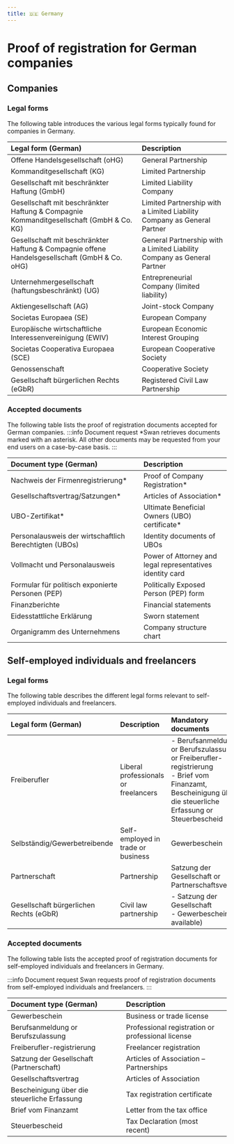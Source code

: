 ```yaml
---
title: 🇩🇪 Germany
---
```


# Proof of registration for German companies


<DocumentsIntro country="🇩🇪 Germany" />

## Companies

### Legal forms
The following table introduces the various legal forms typically found for companies in Germany.

| Legal form (German)                                            | Description                                                            |
| :------------------------------------------------------------- | :--------------------------------------------------------------------- |
| Offene Handelsgesellschaft (oHG)                               | General Partnership                                                    |
| Kommanditgesellschaft (KG)                                     | Limited Partnership                                                    |
| Gesellschaft mit beschränkter Haftung (GmbH)                   | Limited Liability Company                                              |
| Gesellschaft mit beschränkter Haftung & Compagnie Kommanditgesellschaft (GmbH & Co. KG) | Limited Partnership with a Limited Liability Company as General Partner |
| Gesellschaft mit beschränkter Haftung & Compagnie offene Handelsgesellschaft (GmbH & Co. oHG) | General Partnership with a Limited Liability Company as General Partner |
| Unternehmergesellschaft (haftungsbeschränkt) (UG)              | Entrepreneurial Company (limited liability)                            |
| Aktiengesellschaft (AG)                                        | Joint-stock Company                                                    |
| Societas Europaea (SE)                                         | European Company                                                       |
| Europäische wirtschaftliche Interessenvereinigung (EWIV)        | European Economic Interest Grouping                                    |
| Societas Cooperativa Europaea (SCE)                            | European Cooperative Society                                            |
| Genossenschaft                                           | Cooperative Society                                                    |
| Gesellschaft bürgerlichen Rechts (eGbR)                       | Registered Civil Law Partnership                                       |

### Accepted documents
The following table lists the proof of registration documents accepted for German companies.
:::info Document request
*Swan retrieves documents marked with an asterisk. 
All other documents may be requested from your end users on a case-by-case basis. 
:::

| Document type (German)                                     | Description                                                            |
| :--------------------------------------------------------- | :--------------------------------------------------------------------- |
| Nachweis der Firmenregistrierung* | Proof of Company Registration* |
| Gesellschaftsvertrag/Satzungen* | Articles of Association* |
| UBO-Zertifikat* | Ultimate Beneficial Owners (UBO) certificate* |
| Personalausweis der wirtschaftlich Berechtigten (UBOs)       | Identity documents of UBOs               |
| Vollmacht und Personalausweis                                | Power of Attorney and legal representatives identity card             |
| Formular für politisch exponierte Personen (PEP)             | Politically Exposed Person (PEP) form                                |
| Finanzberichte                                             | Financial statements                                                 |
| Eidesstattliche Erklärung                                   | Sworn statement                                                      |
| Organigramm des Unternehmens                                | Company structure chart                                              |

## Self-employed individuals and freelancers

### Legal forms
The following table describes the different legal forms relevant to self-employed individuals and freelancers.

| Legal form (German)                | Description                           | Mandatory documents                                                                                                                                                               |
| :--------------------------------- | :------------------------------------ | :-------------------------------------------------------------------------------------------------------------------------------------------------------------------------------- |
| Freiberufler                       | Liberal professionals or freelancers  | - Berufsanmeldung or Berufszulassung or Freiberufler-registrierung <br/> - Brief vom Finanzamt, Bescheinigung über die steuerliche Erfassung or Steuerbescheid               |
| Selbständig/Gewerbetreibende       | Self-employed in trade or business   |Gewerbeschein                                                                                                                                                                   |
| Partnerschaft                      | Partnership                           | Satzung der Gesellschaft or Partnerschaftsvertrag                                                                                                                                                         |
| Gesellschaft bürgerlichen Rechts (eGbR) | Civil law partnership                 | - Satzung der Gesellschaft <br/> - Gewerbeschein (if available)                                                                                                                |

### Accepted documents
The following table lists the accepted proof of registration documents for self-employed individuals and freelancers in Germany.

:::info Document request
Swan requests proof of registration documents from self-employed individuals and freelancers.
:::

| Document type (German)                     | Description                                          |
| :----------------------------------------- | :--------------------------------------------------- |
| Gewerbeschein                              | Business or trade license                          |
| Berufsanmeldung or Berufszulassung          | Professional registration or professional license    |
| Freiberufler-registrierung                | Freelancer registration                            |
| Satzung der Gesellschaft (Partnerschaft)      | Articles of Association – Partnerships             |
| Gesellschaftsvertrag                    | Articles of Association                      |
| Bescheinigung über die steuerliche Erfassung | Tax registration certificate                       |
| Brief vom Finanzamt                           | Letter from the tax office                         |
| Steuerbescheid                           | Tax Declaration (most recent)                         |